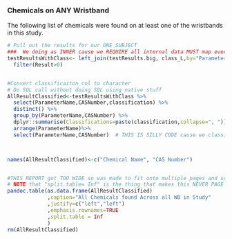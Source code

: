 
### Chemicals on ANY Wristband

The following list of chemicals were found on at least one of the wristbands in this study.


```r
# Pull out the results for our ONE SUBJECT
###  We doing as INNER cause we REQUIRE all internal data MUST map every tested chem to a classification
testResultsWithClass<- left_join(testResults.big, class_L,by="ParameterID",relationship = "many-to-many") %>%
  filter(Result>0)


#Convert classificaiton col to character
# Do SQL call without doing SQL using native stuff
AllResultClassified<-testResultsWithClass %>% 
  select(ParameterName,CASNumber,classification) %>%
  distinct() %>%
  group_by(ParameterName,CASNumber) %>%
  dplyr::summarise(Classifications=paste(classification,collapse=", ")) %>%
  arrange(ParameterName)%>%
  select(ParameterName,CASNumber)  # THIS IS SILLY CODE cause we classify, then delete data but done for uniform approach



names(AllResultClassified)<-c("Chemical Name", "CAS Number")


#THIS REPORT got TOO WIDE so was made to fit onto multiple pages and so the basic table point was LOST
# NOTE that "split.table= Inf" is the thing that makes this NEVER PAGE WRAP and so is good for HTML but not so good for WORD
pandoc.table(as.data.frame(AllResultClassified)
             ,caption="All Chemicals found Across all WB in Study"
             ,justify=c("left","left")
             ,emphasis.rownames=TRUE
             ,split.table = Inf
             )
rm(AllResultClassified)

```


<br>

